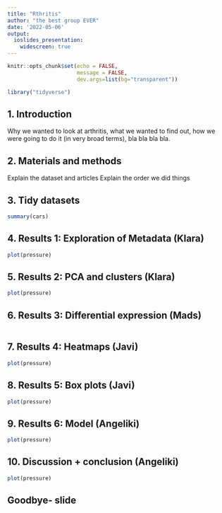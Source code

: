 ```yaml
---
title: "Rthritis"
author: "the best group EVER"
date: '2022-05-06'
output: 
  ioslides_presentation:
    widescreen: true
---
```


```r
knitr::opts_chunk$set(echo = FALSE,
                      message = FALSE, 
                      dev.args=list(bg="transparent"))
```

```r
library("tidyverse")
```

## 1. Introduction

Why we wanted to look at arthritis, what we wanted to find out, how we were going to do it (in very broad terms), bla bla bla bla.

## 2. Materials and methods

Explain the dataset and articles
Explain the order we did things

## 3. Tidy datasets

```r
summary(cars)
```

## 4. Results 1: Exploration of Metadata (Klara)

```r
plot(pressure)
```

## 5. Results 2: PCA and clusters (Klara) 

```r
plot(pressure)
```
  
## 6. Results 3: Differential expression (Mads)

```r

```

## 7. Results 4: Heatmaps (Javi)

```r
plot(pressure)
```

## 8. Results 5: Box plots (Javi)

```r
plot(pressure)
```

## 9. Results 6: Model (Angeliki)

```r
plot(pressure)
```

## 10. Discussion + conclusion (Angeliki)

```r
plot(pressure)
```

## Goodbye- slide



